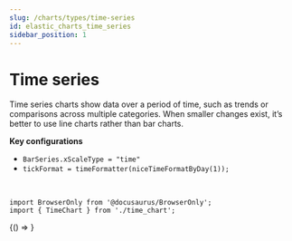 ```yaml
---
slug: /charts/types/time-series
id: elastic_charts_time_series
sidebar_position: 1
---
```


# Time series

Time series charts show data over a period of time, such as trends or comparisons across multiple categories. When smaller changes exist, it’s better to use line charts rather than bar charts.

**Key configurations**

*   `BarSeries.xScaleType = "time"`
*   `tickFormat = timeFormatter(niceTimeFormatByDay(1));`

<br />

```mdx-code-block
import BrowserOnly from '@docusaurus/BrowserOnly';
import { TimeChart } from './time_chart';
```

<BrowserOnly>
  {() => <TimeChart />}
</BrowserOnly>
